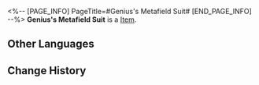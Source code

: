<%-- [PAGE_INFO]
PageTitle=#Genius's Metafield Suit#
[END_PAGE_INFO] --%>
{{Item Infobox
|id          = 61083
|image       = Item Genius's Metafield Suit.png
|type        = 
|invCategory = Relics
|rarity      = 5
|effect      = 
|description = Diving-suit-like attire that envelops the body when activated, sending neural signals from your whole body to the metafield in real time.
|source1     = [[Cavern of Corrosion: Everwinter Hill]]
}}
'''Genius's Metafield Suit''' is a [[Item]].

==Other Languages==
{{Other Languages
|en   = Genius's Metafield Suit
|zhs  = 天才的元域深潜
|zht  = 天才的元域深潛
|ja   = 天才のメタバース深潜
|ko   = 지니어스의 메타버스 딥 다이빙
|es   = Traje del metaespacio del genio
|fr   = Combinaison métavers de génie
|ru   = Костюм гения для погружения в метаполе
|th   = Genius's Metafield Suit
|vi   = Xâm Nhập Trường Siêu Dữ Liệu Thiên Tài
|de   = Metafeldanzug des Genies
|id   = Genius's Metafield Suit
|pt   = Traje Metacampo do Gênio
}}

==Change History==
{{Change History|2.0}}
